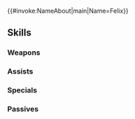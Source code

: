 {{#invoke:NameAbout|main|Name=Felix}}{{HeroPage Tabs}}
{{Hero Infobox
|Name=Felix
|Title=Savant's Service
|WeaponType=Blue Lance
|MoveType=Infantry
|Origin=Fire Emblem: Three Houses
|Gender=Male
|actorEN=Lucien Dodge
|actorJP=帆世雄一
|artist=ななふじ
|additionDate=August 6, 2025
|releaseDate=August 7, 2025
|cv1=12
|cv2=300300
|TagID=お茶会フェリクス
|InternalID=1273
|Properties=special
|description=Heir to House Fraldarius who fearlessly devotes himself to the way of the sword. How will he master his new role as tea-party server? Appears in Fire Emblem: Three Houses.
}}
{{Stats Page
|Lv1HP=19|Lv1ATK=12|Lv1SPD=9|Lv1DEF=12|Lv1RES=5
|GRHP=50|GRATK=80|GRSPD=90|GRDEF=60|GRRES=45
}}
==Skills==
===Weapons===
{{Weapons Table
|weapon1=Iron Lance
|weapon1Default=1
|weapon1Unlock=1
|weapon2=Steel Lance
|weapon2Default=2
|weapon2Unlock=2
|weapon3=Silver Lance
|weapon3Default=4
|weapon3Unlock=3
|weapon4=Teatime Lance
|weapon4Default=5
|weapon4Unlock=5
}}
===Assists===
{{Assists Table}}
===Specials===
{{Specials Table
|special1=Night Sky
|special1Default=4
|special1Unlock=3
|special2=Glimmer
|special2Unlock=4
|special3=Gust
|special3Unlock=5
}}
===Passives===
{{Passives Table
|passiveA1=Atk/Spd Ideal 1
|passiveA2=Atk/Spd Ideal 2
|passiveA3=Atk/Spd Ideal 3
|passiveA4=Perfect Atk/Spd
|passiveA1Unlock=2
|passiveA2Unlock=3
|passiveA3Unlock=4
|passiveA4Unlock=5
|passiveB1=True Lone Wolf
|passiveB1Unlock=5
|passiveC1=Odd Tempest 1
|passiveC2=Odd Tempest 2
|passiveC3=Odd Tempest 3
|passiveC4=Tempest Burst
|passiveC1Unlock=2
|passiveC2Unlock=3
|passiveC3Unlock=4
|passiveC4Unlock=5
}}
{{Heroes Navbox}}